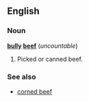 ==English==
===Noun===
'''[[bully]] [[beef]]''' (''uncountable'')

#Picked or canned beef.

===See also===
*[[corned beef]]